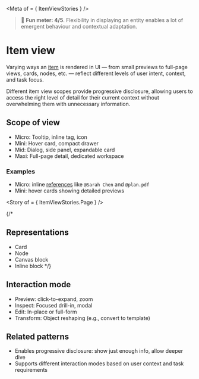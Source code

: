 
<Meta of = { ItemViewStories } />

> 🙂 **Fun meter: 4/5**. Flexibility in displaying an entity enables a lot of emergent behaviour and contextual adaptation.

# Item view

Varying ways an [item](../?path=/docs/concepts-item--docs) is rendered in UI — from small previews to full-page views, cards, nodes, etc. — reflect different levels of user intent, context, and task focus.

Different item view scopes provide progressive disclosure, allowing users to access the right level of detail for their current context without overwhelming them with unnecessary information.

## Scope of view

- Micro: Tooltip, inline tag, icon
- Mini: Hover card, compact drawer
- Mid: Dialog, side panel, expandable card
- Maxi: Full-page detail, dedicated workspace

### Examples

- Micro: inline [references](../?path=/docs/primitives-reference--docs) like `@Sarah Chen` and `@plan.pdf`
- Mini: hover cards showing detailed previews

<Story of = { ItemViewStories.Page } />

{/*
## Representations

- Card
- Node
- Canvas block
- Inline block
*/}

## Interaction mode

- Preview: click-to-expand, zoom
- Inspect: Focused drill-in, modal
- Edit: In-place or full-form
- Transform: Object reshaping (e.g., convert to template)

## Related patterns

- Enables progressive disclosure: show just enough info, allow deeper dive
- Supports different interaction modes based on user context and task requirements